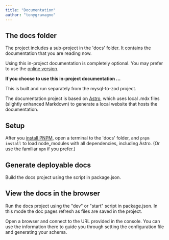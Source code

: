 ```yaml
---
title: "Documentation"
author: "tonygravagno"
---
```


## The docs folder

The project includes a sub-project in the 'docs' folder. It contains the documentation that you are reading now.

Using this in-project documentation is completely optional. You may prefer to use the [online version](https://mysql-to-zod.pages.dev/).

**If you choose to use this in-project documentation ...**

This is built and run separately from the mysql-to-zod project.

The documentation project is based on [Astro](https://astro.build/), which uses local .mdx files (slightly enhanced Markdown) to generate a local website that hosts the documentation.

## Setup

After you [install PNPM](/getting-started/pnpm), open a terminal to the 'docs' folder, and `pnpm install` to load node_modules with all dependencies, including Astro. (Or use the familiar `npm` if you prefer.)

## Generate deployable docs

Build the docs project using the script in package.json.

## View the docs in the browser

Run the docs project using the "dev" or "start" script in package.json. In this mode the doc pages refresh as files are saved in the project.

Open a browser and connect to the URL provided in the console. You can use the information there to guide you through setting the configuration file and generating your schema.
